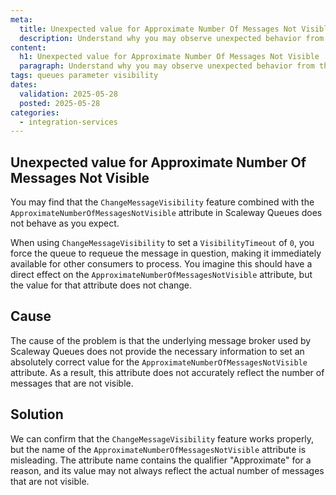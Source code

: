 ```yaml
---
meta:
  title: Unexpected value for Approximate Number Of Messages Not Visible
  description: Understand why you may observe unexpected behavior from the Approximate Number Of Messages Not Visible attribute when used with the Change Message Visibility feature
content:
  h1: Unexpected value for Approximate Number Of Messages Not Visible
  paragraph: Understand why you may observe unexpected behavior from the  Approximate Number Of Messages Not Visible attribute when used with the Change Message Visibility feature
tags: queues parameter visibility
dates:
  validation: 2025-05-28
  posted: 2025-05-28
categories:
  - integration-services
---
```


## Unexpected value for Approximate Number Of Messages Not Visible

You may find that the `ChangeMessageVisibility` feature combined with the `ApproximateNumberOfMessagesNotVisible` attribute in Scaleway Queues does not behave as you expect.

When using `ChangeMessageVisibility` to set a `VisibilityTimeout` of `0`, you force the queue to requeue the message in question, making it immediately available for other consumers to process. You imagine this should have a direct effect on the `ApproximateNumberOfMessagesNotVisible` attribute, but the value for that attribute does not change.

## Cause 

The cause of the problem is that the underlying message broker used by Scaleway Queues does not provide the necessary information to set an absolutely correct value for the `ApproximateNumberOfMessagesNotVisible` attribute. As a result, this attribute does not accurately reflect the number of messages that are not visible.

## Solution 

We can confirm that the `ChangeMessageVisibility` feature works properly, but the name of the `ApproximateNumberOfMessagesNotVisible` attribute is misleading. The attribute name contains the qualifier "Approximate" for a reason, and its value may not always reflect the actual number of messages that are not visible.
